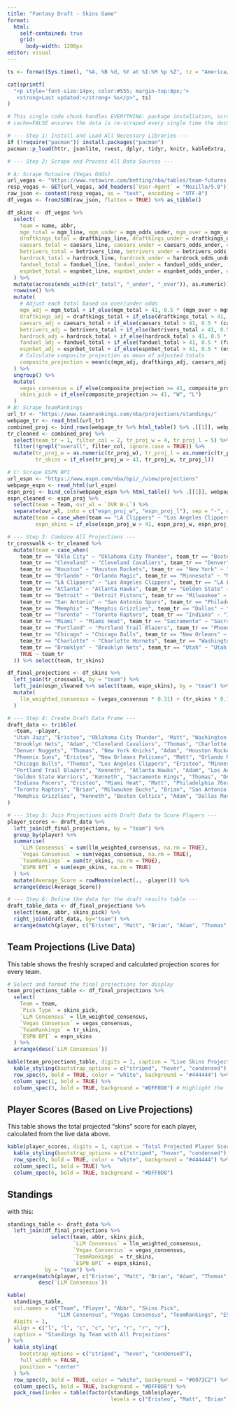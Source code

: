 ---
title: "Fantasy Draft - Skins Game"
format: 
  html:
    self-contained: true
    grid:
      body-width: 1200px
editor: visual
---

```{r timestamp, echo=FALSE, results='asis'}
ts <- format(Sys.time(), "%A, %B %d, %Y at %I:%M %p %Z", tz = "America/Chicago")

cat(sprintf(
  "<p style='font-size:14px; color:#555; margin-top:8px;'>
   <strong>Last updated:</strong> %s</p>", ts)
)
```



```{r main-processing, echo=FALSE, message=FALSE, warning=FALSE, cache=FALSE}
# This single code chunk handles EVERYTHING: package installation, scraping, processing, and table creation.
# cache=FALSE ensures the data is re-scraped every single time the document is rendered.

# --- Step 1: Install and Load All Necessary Libraries ---
if (!require("pacman")) install.packages("pacman")
pacman::p_load(httr, jsonlite, rvest, dplyr, tidyr, knitr, kableExtra, tibble)

# --- Step 2: Scrape and Process All Data Sources ---

# A: Scrape Rotowire (Vegas Odds)
url_vegas <- "https://www.rotowire.com/betting/nba/tables/team-futures.php?future=Win%20Totals"
resp_vegas <- GET(url_vegas, add_headers(`User-Agent` = "Mozilla/5.0"))
raw_json <- content(resp_vegas, as = "text", encoding = "UTF-8")
df_vegas <- fromJSON(raw_json, flatten = TRUE) %>% as_tibble()

df_skins <- df_vegas %>%
  select(
    team = name, abbr,
    mgm_total = mgm_line, mgm_under = mgm_odds_under, mgm_over = mgm_odds,
    draftkings_total = draftkings_line, draftkings_under = draftkings_odds_under, draftkings_over = draftkings_odds,
    caesars_total = caesars_line, caesars_under = caesars_odds_under, caesars_over = caesars_odds,
    betrivers_total = betrivers_line, betrivers_under = betrivers_odds_under, betrivers_over = betrivers_odds,
    hardrock_total = hardrock_line, hardrock_under = hardrock_odds_under, hardrock_over = hardrock_odds,
    fanduel_total = fanduel_line, fanduel_under = fanduel_odds_under, fanduel_over = fanduel_odds,
    espnbet_total = espnbet_line, espnbet_under = espnbet_odds_under, espnbet_over = espnbet_odds
  ) %>%
  mutate(across(ends_with(c("_total", "_under", "_over")), as.numeric)) %>%
  rowwise() %>%
  mutate(
    # Adjust each total based on over/under odds
    mgm_adj = mgm_total + if_else(mgm_total > 41, 0.5 * (mgm_over > mgm_under), -0.5 * (mgm_under > mgm_over)),
    draftkings_adj = draftkings_total + if_else(draftkings_total > 41, 0.5 * (draftkings_over > draftkings_under), -0.5 * (draftkings_under > draftkings_over)),
    caesars_adj = caesars_total + if_else(caesars_total > 41, 0.5 * (caesars_over > caesars_under), -0.5 * (caesars_under > caesars_over)),
    betrivers_adj = betrivers_total + if_else(betrivers_total > 41, 0.5 * (betrivers_over > betrivers_under), -0.5 * (betrivers_under > betrivers_over)),
    hardrock_adj = hardrock_total + if_else(hardrock_total > 41, 0.5 * (hardrock_over > hardrock_under), -0.5 * (hardrock_under > hardrock_over)),
    fanduel_adj = fanduel_total + if_else(fanduel_total > 41, 0.5 * (fanduel_over > fanduel_under), -0.5 * (fanduel_under > fanduel_over)),
    espnbet_adj = espnbet_total + if_else(espnbet_total > 41, 0.5 * (espnbet_over > espnbet_under), -0.5 * (espnbet_under > espnbet_over)),
    # Calculate composite projection as mean of adjusted totals
    composite_projection = mean(c(mgm_adj, draftkings_adj, caesars_adj, betrivers_adj, hardrock_adj, fanduel_adj, espnbet_adj), na.rm = TRUE)
  ) %>%
  ungroup() %>%
  mutate(
    vegas_consensus = if_else(composite_projection >= 41, composite_projection, 82 - composite_projection),
    skins_pick = if_else(composite_projection >= 41, "W", "L")
  )
# B: Scrape TeamRankings
url_tr <- "https://www.teamrankings.com/nba/projections/standings/"
webpage_tr <- read_html(url_tr)
combined_proj <- bind_rows(webpage_tr %>% html_table() %>% .[[1]], webpage_tr %>% html_table() %>% .[[2]])
tr_cleaned <- combined_proj %>%
  select(team_tr = 1, filter_col = 2, tr_proj_w = 4, tr_proj_l = 5) %>%
  filter(!grepl("overall", filter_col, ignore.case = TRUE)) %>%
  mutate(tr_proj_w = as.numeric(tr_proj_w), tr_proj_l = as.numeric(tr_proj_l),
         tr_skins = if_else(tr_proj_w > 41, tr_proj_w, tr_proj_l))

# C: Scrape ESPN BPI
url_espn <- "https://www.espn.com/nba/bpi/_/view/projections"
webpage_espn <- read_html(url_espn)
espn_proj <- bind_cols(webpage_espn %>% html_table() %>% .[[1]], webpage_espn %>% html_table() %>% .[[2]])
espn_cleaned <- espn_proj %>%
  select(team = Team, ovr_wl = `OVR W-L`) %>%
  separate(ovr_wl, into = c("espn_proj_w", "espn_proj_l"), sep = "-", convert = TRUE) %>%
  mutate(team = case_when(team == "LA Clippers" ~ "Los Angeles Clippers", TRUE ~ team),
         espn_skins = if_else(espn_proj_w > 41, espn_proj_w, espn_proj_l))

# --- Step 3: Combine All Projections ---
tr_crosswalk <- tr_cleaned %>%
  mutate(team = case_when(
    team_tr == "Okla City" ~ "Oklahoma City Thunder", team_tr == "Boston" ~ "Boston Celtics",
    team_tr == "Cleveland" ~ "Cleveland Cavaliers", team_tr == "Denver" ~ "Denver Nuggets",
    team_tr == "Houston" ~ "Houston Rockets", team_tr == "New York" ~ "New York Knicks",
    team_tr == "Orlando" ~ "Orlando Magic", team_tr == "Minnesota" ~ "Minnesota Timberwolves",
    team_tr == "LA Clippers" ~ "Los Angeles Clippers", team_tr == "LA Lakers" ~ "Los Angeles Lakers",
    team_tr == "Atlanta" ~ "Atlanta Hawks", team_tr == "Golden State" ~ "Golden State Warriors",
    team_tr == "Detroit" ~ "Detroit Pistons", team_tr == "Milwaukee" ~ "Milwaukee Bucks",
    team_tr == "San Antonio" ~ "San Antonio Spurs", team_tr == "Philadelphia" ~ "Philadelphia 76ers",
    team_tr == "Memphis" ~ "Memphis Grizzlies", team_tr == "Dallas" ~ "Dallas Mavericks",
    team_tr == "Toronto" ~ "Toronto Raptors", team_tr == "Indiana" ~ "Indiana Pacers",
    team_tr == "Miami" ~ "Miami Heat", team_tr == "Sacramento" ~ "Sacramento Kings",
    team_tr == "Portland" ~ "Portland Trail Blazers", team_tr == "Phoenix" ~ "Phoenix Suns",
    team_tr == "Chicago" ~ "Chicago Bulls", team_tr == "New Orleans" ~ "New Orleans Pelicans",
    team_tr == "Charlotte" ~ "Charlotte Hornets", team_tr == "Washington" ~ "Washington Wizards",
    team_tr == "Brooklyn" ~ "Brooklyn Nets", team_tr == "Utah" ~ "Utah Jazz",
    TRUE ~ team_tr
  )) %>% select(team, tr_skins)

df_final_projections <- df_skins %>%
  left_join(tr_crosswalk, by = "team") %>%
  left_join(espn_cleaned %>% select(team, espn_skins), by = "team") %>%
  mutate(
    llm_weighted_consensus = (vegas_consensus * 0.31) + (tr_skins * 0.10) + (espn_skins * 0.59)
  )

# --- Step 4: Create Draft Data Frame ---
draft_data <- tribble(
  ~team, ~player,
  "Utah Jazz", "Eristeo", "Oklahoma City Thunder", "Matt", "Washington Wizards", "Brian",
  "Brooklyn Nets", "Adam", "Cleveland Cavaliers", "Thomas", "Charlotte Hornets", "Brian",
  "Denver Nuggets", "Thomas", "New York Knicks", "Adam", "Houston Rockets", "Kenneth",
  "Phoenix Suns", "Eristeo", "New Orleans Pelicans", "Matt", "Orlando Magic", "Kenneth",
  "Chicago Bulls", "Thomas", "Los Angeles Clippers", "Eristeo", "Minnesota Timberwolves", "Matt",
  "Portland Trail Blazers", "Kenneth", "Atlanta Hawks", "Adam", "Los Angeles Lakers", "Adam",
  "Golden State Warriors", "Kenneth", "Sacramento Kings", "Thomas", "Detroit Pistons", "Brian",
  "Indiana Pacers", "Eristeo", "Miami Heat", "Matt", "Philadelphia 76ers", "Matt",
  "Toronto Raptors", "Brian", "Milwaukee Bucks", "Brian", "San Antonio Spurs", "Eristeo",
  "Memphis Grizzlies", "Kenneth", "Boston Celtics", "Adam", "Dallas Mavericks", "Thomas"
)

# --- Step 5: Join Projections with Draft Data to Score Players ---
player_scores <- draft_data %>%
  left_join(df_final_projections, by = "team") %>%
  group_by(player) %>%
  summarise(
    `LLM Consensus` = sum(llm_weighted_consensus, na.rm = TRUE),
    `Vegas Consensus` = sum(vegas_consensus, na.rm = TRUE),
    `TeamRankings` = sum(tr_skins, na.rm = TRUE),
    `ESPN BPI` = sum(espn_skins, na.rm = TRUE)
  ) %>%
  mutate(Average_Score = rowMeans(select(., -player))) %>%
  arrange(desc(Average_Score))

# --- Step 6: Define the data for the draft results table ---
draft_table_data <- df_final_projections %>% 
  select(team, abbr, skins_pick) %>%
  right_join(draft_data, by="team") %>%
  arrange(match(player, c("Eristeo", "Matt", "Brian", "Adam", "Thomas", "Kenneth")))
```

## Team Projections (Live Data)

This table shows the freshly scraped and calculated projection scores for every team.

```{r team-projections, echo=FALSE}
# Select and format the final projections for display
team_projections_table <- df_final_projections %>%
  select(
    Team = team,
    `Pick Type` = skins_pick,
    `LLM Consensus` = llm_weighted_consensus,
    `Vegas Consensus` = vegas_consensus,
    `TeamRankings` = tr_skins,
    `ESPN BPI` = espn_skins
  ) %>%
  arrange(desc(`LLM Consensus`))

kable(team_projections_table, digits = 1, caption = "Live Skins Projections by Team") %>%
  kable_styling(bootstrap_options = c("striped", "hover", "condensed"), full_width = FALSE, position = "center") %>%
  row_spec(0, bold = TRUE, color = "white", background = "#444444") %>%
  column_spec(1, bold = TRUE) %>%
  column_spec(3, bold = TRUE, background = "#DFF0D8") # Highlight the final consensus
```

## Player Scores (Based on Live Projections)

This table shows the total projected "skins" score for each player, calculated from the live data above.

```{r player-scores, echo=FALSE}
kable(player_scores, digits = 1, caption = "Total Projected Player Scores") %>%
  kable_styling(bootstrap_options = c("striped", "hover", "condensed"), full_width = FALSE, position = "center") %>%
  row_spec(0, bold = TRUE, color = "white", background = "#444444") %>%
  column_spec(1, bold = TRUE) %>%
  column_spec(6, bold = TRUE, background = "#DFF0D8")
```

## Standings


with this:


```{r draft-results, echo=FALSE}
standings_table <- draft_data %>%
  left_join(df_final_projections %>% 
              select(team, abbr, skins_pick,
                     `LLM Consensus` = llm_weighted_consensus,
                     `Vegas Consensus` = vegas_consensus,
                     `TeamRankings` = tr_skins,
                     `ESPN BPI` = espn_skins),
            by = "team") %>%
  arrange(match(player, c("Eristeo", "Matt", "Brian", "Adam", "Thomas", "Kenneth")),
          desc(`LLM Consensus`))

kable(
  standings_table,
  col.names = c("Team", "Player", "Abbr", "Skins Pick", 
                "LLM Consensus", "Vegas Consensus", "TeamRankings", "ESPN BPI"),
  digits = 1,
  align = c("l", "l", "c", "c", "r", "r", "r", "r"),
  caption = "Standings by Team with All Projections"
) %>%
  kable_styling(
    bootstrap_options = c("striped", "hover", "condensed"),
    full_width = FALSE,
    position = "center"
  ) %>%
  row_spec(0, bold = TRUE, color = "white", background = "#0073C2") %>%
  column_spec(5, bold = TRUE, background = "#DFF0D8") %>%
  pack_rows(index = table(factor(standings_table$player,
                                 levels = c("Eristeo", "Matt", "Brian", "Adam", "Thomas", "Kenneth"))))

```
